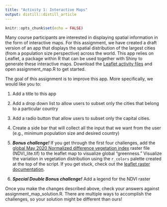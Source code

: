 ```yaml
---
title: "Activity 1: Interactive Maps"
output: distill::distill_article
---
```


```r
knitr::opts_chunk$set(echo = FALSE)
```

Many course participants are interested in displaying spatial information in the form of interactive maps. For this assignment, we have created a draft version of an app that displays the spatial distribution of the largest cities (from a population size perspective) across the world. This app relies on Leaflet, a package within R that can be used together with Shiny to generate these interactive maps. Download the [Leaflet activity files](exampleApps/leafletActivity.zip) and open assignment_map.R to get started. 

The goal of this assignment is to improve this app. More specifically, we would like you to:

1. Add a title to this app

2. Add a drop down list to allow users to subset only the cities that belong to a particular country

3. Add a radio button that allow users to subset only the capital cities.

4. Create a side bar that will collect all the input that we want from the user (e.g., minimum population size and desired country)

5. ***Bonus challenge!*** If you get through the first four challenges, add the [global May 2020 Normalized difference vegetation index](https://neo.sci.gsfc.nasa.gov/view.php?datasetId=MOD_NDVI_M) raster file (NDVI_lite.tif) to the leaflet map to visualize global "greenness." Visualize the variation in vegetation distribution using the ```r_colors``` palette created at the top of the script. If you get stuck, check out the [leaflet raster documentation](https://rstudio.github.io/leaflet/raster.html).  

6. ***Special Double Bonus challenge!*** Add a legend for the NDVI raster


Once you make the changes described above, check your answers against assignment_map_solution.R. There are multiple ways to accomplish the challenges, so your solution might be different than ours!

